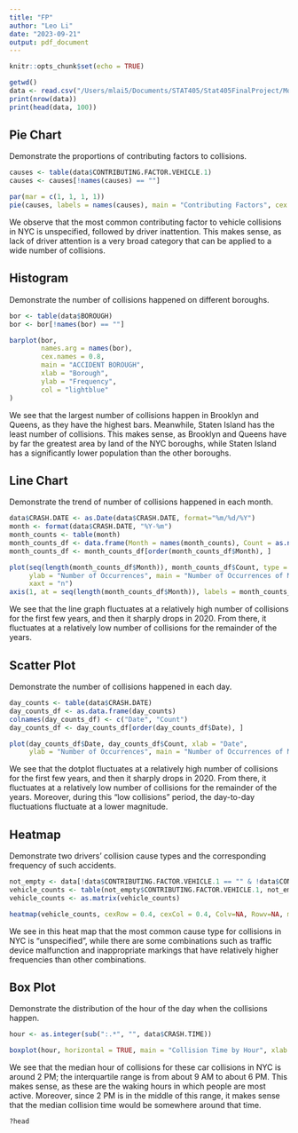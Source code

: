 ```yaml
---
title: "FP"
author: "Leo Li"
date: "2023-09-21"
output: pdf_document
---
```


```r
knitr::opts_chunk$set(echo = TRUE)
```

```r
getwd()
data <- read.csv("/Users/mlai5/Documents/STAT405/Stat405FinalProject/Motor_Vehicle_Collisions_-_Crashes.csv")
print(nrow(data))
print(head(data, 100))
```

## Pie Chart

Demonstrate the proportions of contributing factors to collisions.

```r
causes <- table(data$CONTRIBUTING.FACTOR.VEHICLE.1)
causes <- causes[!names(causes) == ""]

par(mar = c(1, 1, 1, 1))
pie(causes, labels = names(causes), main = "Contributing Factors", cex = 0.3)
```
We observe that the most common contributing factor to vehicle collisions in
NYC is unspecified, followed by driver inattention. This makes sense, as lack
of driver attention is a very broad category that can be applied to a wide
number of collisions.

## Histogram

Demonstrate the number of collisions happened on different boroughs.

```r
bor <- table(data$BOROUGH)
bor <- bor[!names(bor) == ""]

barplot(bor, 
        names.arg = names(bor),
        cex.names = 0.8,
        main = "ACCIDENT BOROUGH",
        xlab = "Borough",
        ylab = "Frequency",
        col = "lightblue"
)

```
We see that the largest number of collisions happen in Brooklyn and Queens, as
they have the highest bars. Meanwhile, Staten Island has the least number of
collisions. This makes sense, as Brooklyn and Queens have by far the greatest
area by land of the NYC boroughs, while Staten Island has a significantly
lower population than the other boroughs.

## Line Chart

Demonstrate the trend of number of collisions happened in each month.

```r
data$CRASH.DATE <- as.Date(data$CRASH.DATE, format="%m/%d/%Y")
month <- format(data$CRASH.DATE, "%Y-%m")
month_counts <- table(month)
month_counts_df <- data.frame(Month = names(month_counts), Count = as.numeric(month_counts))
month_counts_df <- month_counts_df[order(month_counts_df$Month), ]

plot(seq(length(month_counts_df$Month)), month_counts_df$Count, type = "l", xlab = "Month",
     ylab = "Number of Occurrences", main = "Number of Occurrences of Motor Vehicle Collisions by Month",
     xaxt = "n")
axis(1, at = seq(length(month_counts_df$Month)), labels = month_counts_df$Month, las = 2, cex.axis = 0.7)
```
We see that the line graph fluctuates at a relatively high number of collisions 
for the first few years, and then it sharply drops in 2020. From there, it
fluctuates at a relatively low number of collisions for the remainder of the
years.

## Scatter Plot

Demonstrate the number of collisions happened in each day.

```r
day_counts <- table(data$CRASH.DATE)
day_counts_df <- as.data.frame(day_counts)
colnames(day_counts_df) <- c("Date", "Count")
day_counts_df <- day_counts_df[order(day_counts_df$Date), ]

plot(day_counts_df$Date, day_counts_df$Count, xlab = "Date",
     ylab = "Number of Occurrences", main = "Number of Occurrences of Motor Vehicle Collisions by Day")
```
We see that the dotplot fluctuates at a relatively high number of collisions 
for the first few years, and then it sharply drops in 2020. From there, it
fluctuates at a relatively low number of collisions for the remainder of the
years. Moreover, during this "low collisions" period, the day-to-day fluctuations
fluctuate at a lower magnitude.

## Heatmap

Demonstrate two drivers' collision cause types and the corresponding frequency of such accidents.

```r
not_empty <- data[!data$CONTRIBUTING.FACTOR.VEHICLE.1 == "" & !data$CONTRIBUTING.FACTOR.VEHICLE.2 == "",]
vehicle_counts <- table(not_empty$CONTRIBUTING.FACTOR.VEHICLE.1, not_empty$CONTRIBUTING.FACTOR.VEHICLE.2)
vehicle_counts <- as.matrix(vehicle_counts)

heatmap(vehicle_counts, cexRow = 0.4, cexCol = 0.4, Colv=NA, Rowv=NA, main = "Cause Types and Corresponding Frequency")
```
We see in this heat map that the most common cause type for collisions in
NYC is "unspecified", while there are some combinations such as traffic device
malfunction and inappropriate markings that have relatively higher frequencies
than other combinations.

## Box Plot

Demonstrate the distribution of the hour of the day when the collisions happen.

```r
hour <- as.integer(sub(":.*", "", data$CRASH.TIME))

boxplot(hour, horizontal = TRUE, main = "Collision Time by Hour", xlab = "Hour of the Day")
```
We see that the median hour of collisions for these car collisions in NYC
is around 2 PM; the interquartile range is from about 9 AM to about 6 PM.
This makes sense, as these are the waking hours in which people are most active.
Moreover, since 2 PM is in the middle of this range, it makes sense that the
median collision time would be somewhere around that time.

```r

?head
```
